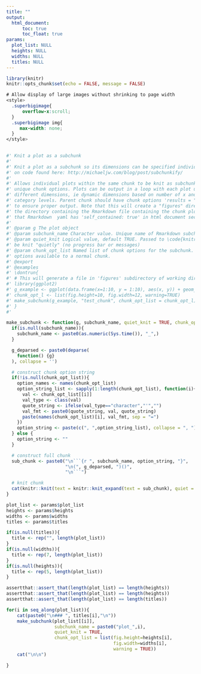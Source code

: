 ```yaml
---
title: ""
output: 
  html_document:
      toc: true
      toc_float: true
params:
  plot_list: NULL
  heights: NULL
  widths: NULL
  titles: NULL
---
```


<!-- This RMarkdown document renders an input list of plots with different dimensions -->
<!-- into one html for better sizing compared to pdf -->


```r
library(knitr)
knitr::opts_chunk$set(echo = FALSE, message = FALSE)

```

```css
# Allow display of large images without shrinking to page width
<style>
  .superbigimage{
      overflow-x:scroll;
  }
  .superbigimage img{
     max-width: none;
  }
</style>
    
```


```r
#' Knit a plot as a subchunk
#'
#' Knit a plot as a subchunk so its dimensions can be specified individually. Based
#' on code found here: http://michaeljw.com/blog/post/subchunkify/
#'
#' Allows individual plots within the same chunk to be knit as subchunks with
#' unique chunk options. Plots can be output in a loop with each plot using
#' different dimensions, ie dynamic dimensions based on number of x and/or y
#' category levels. Parent chunk should have chunk options 'results = "as-is"'
#' to ensure proper output. Note that this will create a "figures" directory in
#' the directory containing the Rmarkdown file containing the chunk plots. Ensure
#' that Rmarkdown  yaml has 'self_contained: true' in html document section (or equivalent)
#'
#' @param g The plot object
#' @param subchunk_name Character value. Unique name of Rmarkdown subchunk to be generated.
#' @param quiet_knit Logical value, default TRUE. Passed to \code{knitr::knit()}, should the subchunk
#' be knit "quietly" (no progress bar or messages)
#' @param chunk_opt_list Named list of chunk options for the subchunk. Can take any chunk
#' options available to a normal chunk.
#' @export
#' @examples
#' \dontrun{
#' # This will generate a file in 'figures' subdirectory of working directory
#' library(ggplot2)
#' g_example <- ggplot(data.frame(x=1:10, y = 1:10), aes(x, y)) + geom_point()
#' chunk_opt_l <- list(fig.height=10, fig.width=12, warning=TRUE)
#' make_subchunk(g_example, "test_chunk", chunk_opt_list = chunk_opt_l)
#' }
#'

make_subchunk <- function(g, subchunk_name, quiet_knit = TRUE, chunk_opt_list = list(fig.height=7, fig.width=5, warning = TRUE)) {
  if(is.null(subchunk_name)){
    subchunk_name <- paste0(as.numeric(Sys.time()), "_",)
  }

  g_deparsed <- paste0(deparse(
    function() {g}
  ), collapse = '')

  # construct chunk option string
  if(!is.null(chunk_opt_list)){
    option_names <- names(chunk_opt_list)
    option_string_list <- sapply(1:length(chunk_opt_list), function(i){
      val <- chunk_opt_list[[i]]
      val_type <- class(val)
      quote_string <- ifelse(val_type=="character","'","")
      val_fmt <- paste0(quote_string, val, quote_string)
      paste(names(chunk_opt_list)[i], val_fmt, sep = "=")
    })
    option_string <- paste(c(", ",option_string_list), collapse = ", ")
  } else {
    option_string <- ""
  }

  # construct full chunk
  sub_chunk <- paste0("\n```{r ", subchunk_name, option_string, "}",
                      "\n(", g_deparsed, ")()",
                      "\n```")

  # knit chunk
  cat(knitr::knit(text = knitr::knit_expand(text = sub_chunk), quiet = quiet_knit))
}

```

```r
plot_list <- params$plot_list
heights <- params$heights
widths <- params$widths
titles <- params$titles

if(is.null(titles)){
  title <- rep("", length(plot_list))  
}
if(is.null(widths)){
  title <- rep(7, length(plot_list))  
}
if(is.null(heights)){
  title <- rep(5, length(plot_list))  
}

assertthat::assert_that(length(plot_list) == length(heights))
assertthat::assert_that(length(plot_list) == length(heights))
assertthat::assert_that(length(plot_list) == length(titles))
```

<div class="superbigimage">  

```r

for(i in seq_along(plot_list)){
    cat(paste0("\n### ", titles[i],"\n"))
    make_subchunk(plot_list[[i]], 
                  subchunk_name = paste0("plot_",i), 
                  quiet_knit = TRUE, 
                  chunk_opt_list = list(fig.height=heights[i], 
                                        fig.width=widths[i], 
                                        warning = TRUE)) 
    cat("\n\n") 

}

```
</div>   

